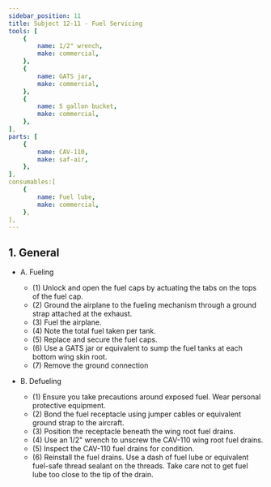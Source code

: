 ```yaml
---
sidebar_position: 11
title: Subject 12-11 - Fuel Servicing
tools: [
    {
        name: 1/2" wrench,
        make: commercial,
    },
    {
        name: GATS jar,
        make: commercial,
    },
    {
        name: 5 gallon bucket,
        make: commercial,
    },
],
parts: [
    {
        name: CAV-110,
        make: saf-air,
    },
],
consumables:[
    {
        name: Fuel lube,
        make: commercial,
    },
],
---
```


## 1. General
* A. Fueling
    * (1) Unlock and open the fuel caps by actuating the tabs on the tops of the fuel cap. 
    * (2) Ground the airplane to the fueling mechanism through a ground strap attached at the exhaust.
    * (3) Fuel the airplane. 
    * (4) Note the total fuel taken per tank. 
    * (5) Replace and secure the fuel caps. 
    * (6) Use a GATS jar or equivalent to sump the fuel tanks at each bottom wing skin root. 
    * (7) Remove the ground connection

* B. Defueling
    * (1) Ensure you take precautions around exposed fuel. Wear personal protective equipment. 
    * (2) Bond the fuel receptacle using jumper cables or equivalent ground strap to the aircraft. 
    * (3) Position the receptacle beneath the wing root fuel drains. 
    * (4) Use an 1/2" wrench to unscrew the CAV-110 wing root fuel drains. 
    * (5) Inspect the CAV-110 fuel drains for condition. 
    * (6) Reinstall the fuel drains. Use a dash of fuel lube or equivalent fuel-safe thread sealant on the threads. Take care not to get fuel lube too close to the tip of the drain. 